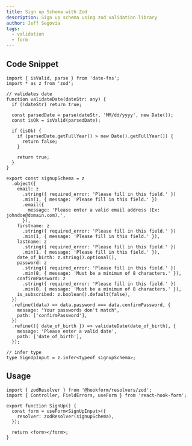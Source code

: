 ```yaml
---
title: Sign up Schema with Zod
description: Sign up schema using zod validation library
author: Jeff Segovia
tags:
  - validation
  - form
---
```


## Code Snippet

```tsx title="signup-schema.ts" showLineNumbers
import { isValid, parse } from 'date-fns';
import * as z from 'zod';

// validates date
function validateDate(dateStr: any) {
  if (!dateStr) return true;

  const parsedDate = parse(dateStr, 'MM/dd/yyyy', new Date());
  const isOk = isValid(parsedDate);

  if (isOk) {
    if (parsedDate.getFullYear() > new Date().getFullYear()) {
      return false;
    }

    return true;
  }
}

export const signupSchema = z
  .object({
    email: z
      .string({ required_error: 'Please fill in this field.' })
      .min(1, { message: 'Please fill in this field.' })
      .email({
        message: 'Please enter a valid email address (Ex: johndoe@domain.com).',
      }),
    firstname: z
      .string({ required_error: 'Please fill in this field.' })
      .min(1, { message: 'Please fill in this field.' }),
    lastname: z
      .string({ required_error: 'Please fill in this field.' })
      .min(1, { message: 'Please fill in this field.' }),
    date_of_birth: z.string().optional(),
    password: z
      .string({ required_error: 'Please fill in this field.' })
      .min(8, { message: 'Must be a minimum of 8 characters.' }),
    confirmPassword: z
      .string({ required_error: 'Please fill in this field.' })
      .min(8, { message: 'Must be a minimum of 8 characters.' }),
    is_subscribed: z.boolean().default(false),
  })
  .refine((data) => data.password === data.confirmPassword, {
    message: "Your passwords don't match",
    path: ['confirmPassword'],
  })
  .refine(({ date_of_birth }) => validateDate(date_of_birth), {
    message: 'Please enter a valid date',
    path: ['date_of_birth'],
  });

// infer type
type SignUpInput = z.infer<typeof signupSchema>;
```

## Usage

```tsx title="SignUp.tsx" showLineNumbers
import { zodResolver } from '@hookform/resolvers/zod';
import { Controller, FieldErrors, useForm } from 'react-hook-form';

export function SignUp() {
  const form = useForm<SignUpInput>({
    resolver: zodResolver(signupSchema),
  });

  return <form></form>;
}
```

